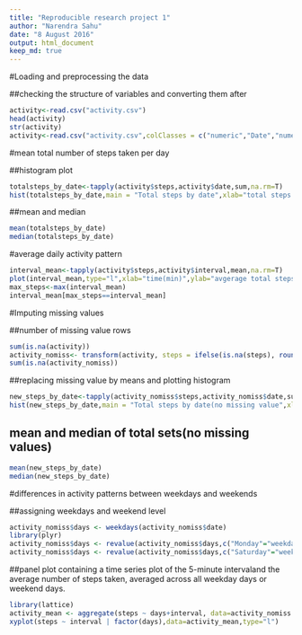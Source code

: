 ---
title: "Reproducible research project 1"
author: "Narendra Sahu"
date: "8 August 2016"
output: html_document
keep_md: true
---


#Loading and preprocessing the data

##checking the structure of variables and converting them after
```{r}
activity<-read.csv("activity.csv")
head(activity)
str(activity)
activity<-read.csv("activity.csv",colClasses = c("numeric","Date","numeric"))
```

#mean total number of steps taken per day

##histogram plot
```{r fig.width=12}
totalsteps_by_date<-tapply(activity$steps,activity$date,sum,na.rm=T)
hist(totalsteps_by_date,main = "Total steps by date",xlab="total steps by date",breaks = 10,col="red")
```
##mean and median
```{r}
mean(totalsteps_by_date)
median(totalsteps_by_date)
```

#average daily activity pattern

```{r fig.width=12}
interval_mean<-tapply(activity$steps,activity$interval,mean,na.rm=T)
plot(interval_mean,type="l",xlab="time(min)",ylab="avgerage total steps",main="average total steps")
max_steps<-max(interval_mean)
interval_mean[max_steps==interval_mean]
```

#Imputing missing values

##number of missing value rows
```{r}
sum(is.na(activity))
activity_nomiss<- transform(activity, steps = ifelse(is.na(steps), round(mean(steps, na.rm=TRUE)), steps))
sum(is.na(activity_nomiss))
```

##replacing missing value by means and plotting histogram
```{r fig.width=12}
new_steps_by_date<-tapply(activity_nomiss$steps,activity_nomiss$date,sum)
hist(new_steps_by_date,main = "Total steps by date(no missing value",xlab="total steps by date",breaks = 10,col="red")
```

## mean and median of total sets(no missing values)
```{r}
mean(new_steps_by_date)
median(new_steps_by_date)
```

#differences in activity patterns between weekdays and weekends

##assigning weekdays and weekend level
```{r}
activity_nomiss$days <- weekdays(activity_nomiss$date)
library(plyr)
activity_nomiss$days <- revalue(activity_nomiss$days,c("Monday"="weekday","Tuesday"="weekday","Wednesday"="weekday","Thursday"="weekday","Friday"="weekday"))
activity_nomiss$days <- revalue(activity_nomiss$days,c("Saturday"="weekend","Sunday"="weekend"))
```

##panel plot containing a time series plot of the 5-minute intervaland the average number of steps taken, averaged across all weekday days or weekend days.
```{r fig.width=12}
library(lattice)
activity_mean <- aggregate(steps ~ days+interval, data=activity_nomiss , FUN=mean)
xyplot(steps ~ interval | factor(days),data=activity_mean,type="l")
```
